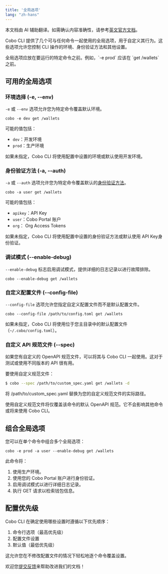 ```yaml
---
title: '全局选项'
lang: "zh-hans"
---
```

<Note>本文档由 AI 辅助翻译。如需确认内容准确性，请参考[英文官方文档](https://www.cobo.com/developers/v2/guides/overview/introduction)。</Note>

Cobo CLI 提供了几个可与任何命令一起使用的全局选项，用于自定义其行为。这些选项允许您控制 CLI 操作的环境、身份验证方法和其他设置。

<Note>
全局选项应放在要运行的特定命令之前。例如，`-e prod` 应该在 `get /wallets` 之前。
</Note>

## 可用的全局选项

### 环境选择 (-e, --env)

`-e` 或 `--env` 选项允许您为特定命令覆盖默认环境。

```shell
cobo -e dev get /wallets
```

可能的值包括：
- `dev`：开发环境
- `prod`：生产环境

如果未指定，Cobo CLI 将使用配置中设置的环境或默认使用开发环境。

### 身份验证方法 (-a, --auth)

`-a` 或 `--auth` 选项允许您为特定命令覆盖默认的[身份验证方法](/v2_cn/developer-tools/cobo-cli/login-and-authentication#manage-authentication-methods)。

```shell
cobo -a user get /wallets
```

可能的值包括：
- `apikey`：API Key
- `user`：Cobo Portal 账户
- `org`： Org Access Tokens 

如果未指定，Cobo CLI 将使用配置中设置的身份验证方法或默认使用 API Key身份验证。

### 调试模式 (--enable-debug)

`--enable-debug` 标志启用调试模式，提供详细的日志记录以进行故障排除。

```shell
cobo --enable-debug get /wallets
```

### 自定义配置文件 (--config-file)

`--config-file` 选项允许您指定自定义配置文件而不是默认配置文件。

```shell
cobo --config-file /path/to/config.toml get /wallets 
```

如果未指定，Cobo CLI 将使用位于您主目录中的默认配置文件（`~/.cobo/config.toml`）。

### 自定义 API 规范文件 (--spec)

如果您有自定义的 OpenAPI 规范文件，可以将其与 Cobo CLI 一起使用。这对于测试或使用不同版本的 API 很有用。

要使用自定义规范文件：

```bash
$ cobo --spec /path/to/custom_spec.yaml get /wallets -d
```

将 /path/to/custom_spec.yaml 替换为您的自定义规范文件的实际路径。

<Note>使用自定义规范文件将仅覆盖该命令的默认 OpenAPI 规范。它不会影响其他命令或将来使用 Cobo CLI。</Note>

## 组合全局选项

您可以在单个命令中组合多个全局选项：

```shell
cobo -e prod -a user --enable-debug get /wallets
```

此命令将：
1. 使用生产环境。
2. 使用您的 Cobo Portal 账户进行身份验证。
3. 启用调试模式以进行详细日志记录。
4. 执行 GET 请求以检索钱包信息。

## 配置优先级

Cobo CLI 在确定使用哪些设置时遵循以下优先顺序：

1. 命令行选项（最高优先级）
2. 配置文件设置
3. 默认值（最低优先级）

这允许您在不修改配置文件的情况下轻松地逐个命令覆盖设置。

<Tip>欢迎您[提交反馈](https://forms.zohopublic.com/cobo/form/DocumentFeedbackForm/formperma/QvLOhxJv1_JMsJ-1dleZ8Itb_7rzN-LtgvsDdxosoVI)来帮助改进我们的文档！</Tip>